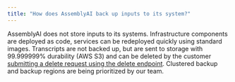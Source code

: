 ```yaml
---
title: "How does AssemblyAI back up inputs to its system?"
---
```


AssemblyAI does not store inputs to its systems. Infrastructure components are deployed as code, services can be redeployed quickly using standard images. Transcripts are not backed up, but are sent to storage with 99.999999% durability (AWS S3) and can be deleted by the customer [submitting a delete request using the delete endpoint](/docs/api-reference/transcripts/delete). Clustered backup and backup regions are being prioritized by our team.
